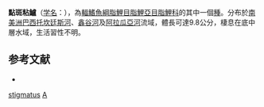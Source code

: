 {{Speciesbox 
| genus = Acestrocephalus
| species = stigmatus
| status = NE
| status_system = IUCN3.1
| authority = [[Menezes|Menezes]], 2006
| synonyms = 
}}
'''點斑粘鱸'''（[[学名|学名]]：{{lang|la|''Acestrocephalus stigmatus''}}），為[[輻鰭魚綱|輻鰭魚綱]][[脂鯉目|脂鯉目]][[脂鯉亞目|脂鯉亞目]][[脂鯉科|脂鯉科]]的其中一個[[種|種]]。分布於[[南美洲|南美洲]][[巴西|巴西]][[托坎廷斯河|托坎廷斯河]]、[[鑫谷河|鑫谷河]]及[[阿拉瓜亞河|阿拉瓜亞河]]流域，體長可達9.8公分，棲息在底中層水域，生活習性不明。

==参考文献==
{{refbegin}}
*{{FishBase_species|genus=Acestrocephalus|species=stigmatus|year=2013|month=10}}
{{refend}}

{{Taxonbar|from=Q6416785}}

[[Category:粘鱸屬|stigmatus]]
[[Category:2006年描述的鱼类|A]]


{{魚類小作品}}